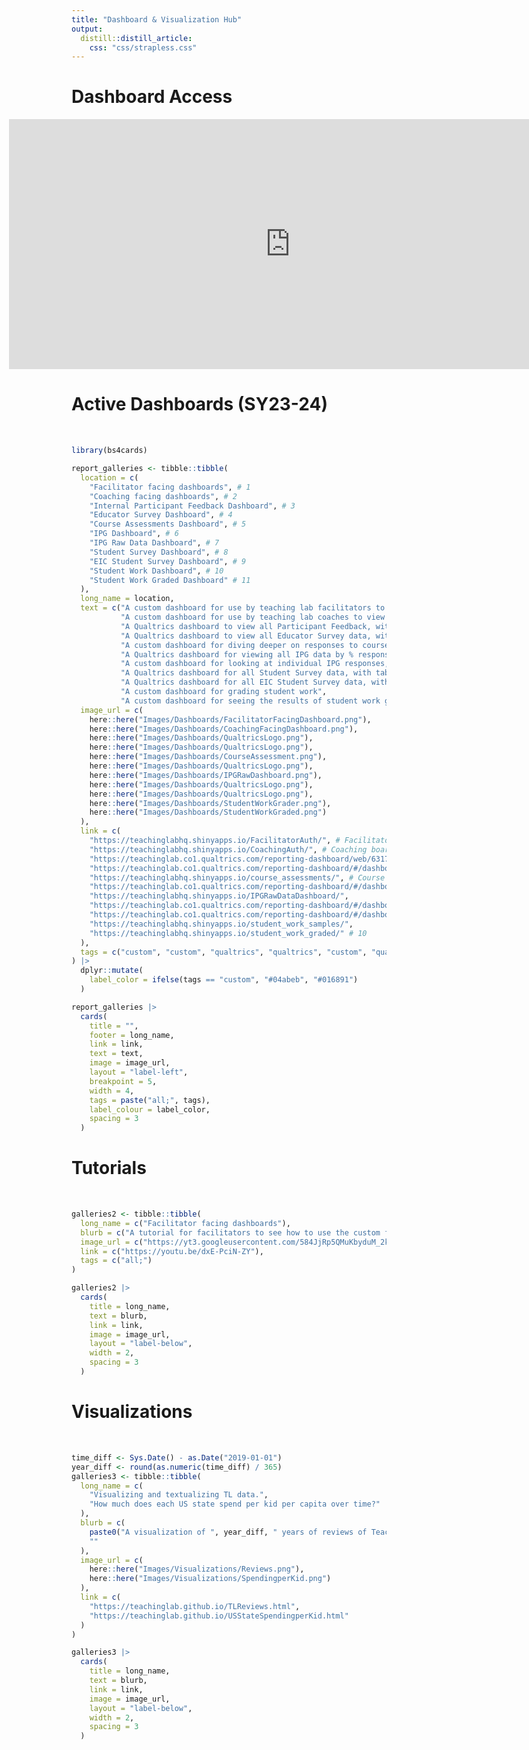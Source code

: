 ```yaml
---
title: "Dashboard & Visualization Hub"
output: 
  distill::distill_article:
    css: "css/strapless.css"
---
```


<base target="_blank"/>

# Dashboard Access

<center>
<p align = "center" class = "l-screen">

<iframe class="l-screen-inset shaded" frameBorder = "0" style = "height: 400px; width: 900px; margin:auto; display:block; margin-left:-100px;"  src="https://docs.google.com/document/d/e/2PACX-1vSjVRONZssfrEojC0cbGwLbJ8mNvKm4-Q1slQeCB1GoO665U_b5bRr7-7yx7KPvqHU8vUbPTnGQoogd/pub?embedded=true"></iframe>

</p>
</center>


# Active Dashboards (SY23-24)

<br>

<!-- <a href="https://youtu.be/mRBWfdjEv-4">End of Session Dashboard Tutorial</a>  &nbsp;&nbsp;&nbsp;&nbsp;&nbsp;&nbsp;&nbsp;&nbsp;&nbsp;&nbsp;&nbsp;&nbsp;&nbsp;&nbsp;&nbsp;&nbsp;<a href="https://youtu.be/dxE-PciN-ZY">Facilitator Facing Dashboard Tutorial</a> -->
<!-- <br> -->
<!-- <br> -->
<!-- &nbsp;&nbsp;&nbsp;&nbsp;&nbsp;&nbsp;&nbsp;&nbsp;&nbsp;&nbsp;&nbsp;&nbsp;&nbsp;&nbsp;&nbsp;&nbsp; <a href="https://youtu.be/KZsLENMy8cg">End of Course Dashboard Tutorial</a> -->

```r
library(bs4cards)

report_galleries <- tibble::tibble(
  location = c(
    "Facilitator facing dashboards", # 1
    "Coaching facing dashboards", # 2
    "Internal Participant Feedback Dashboard", # 3
    "Educator Survey Dashboard", # 4
    "Course Assessments Dashboard", # 5
    "IPG Dashboard", # 6
    "IPG Raw Data Dashboard", # 7
    "Student Survey Dashboard", # 8
    "EIC Student Survey Dashboard", # 9
    "Student Work Dashboard", # 10
    "Student Work Graded Dashboard" # 11
  ),
  long_name = location,
  text = c("A custom dashboard for use by teaching lab facilitators to view personal data (non FTE's)",
           "A custom dashboard for use by teaching lab coaches to view personal data (non FTE's)",
           "A Qualtrics dashboard to view all Participant Feedback, with tabs for viewing end of session, course, and coaching data separately",
           "A Qualtrics dashboard to view all Educator Survey data, with tabs for different sections",
           "A custom dashboard for diving deeper on responses to course assessments, including % all questions correct, % correct by question, and % selected for each answer",
           "A Qualtrics dashboard for viewing all IPG data by % responses, split by rubric",
           "A custom dashboard for looking at individual IPG responses, drill down by site -> coach -> teacher to see all available data",
           "A Qualtrics dashboard for all Student Survey data, with tabs for each question grouping",
           "A Qualtrics dashboard for all EIC Student Survey data, with tabs for each question grouping",
           "A custom dashboard for grading student work",
           "A custom dashboard for seeing the results of student work grading"),
  image_url = c(
    here::here("Images/Dashboards/FacilitatorFacingDashboard.png"),
    here::here("Images/Dashboards/CoachingFacingDashboard.png"),
    here::here("Images/Dashboards/QualtricsLogo.png"),
    here::here("Images/Dashboards/QualtricsLogo.png"),
    here::here("Images/Dashboards/CourseAssessment.png"),
    here::here("Images/Dashboards/QualtricsLogo.png"),
    here::here("Images/Dashboards/IPGRawDashboard.png"),
    here::here("Images/Dashboards/QualtricsLogo.png"),
    here::here("Images/Dashboards/QualtricsLogo.png"),
    here::here("Images/Dashboards/StudentWorkGrader.png"),
    here::here("Images/Dashboards/StudentWorkGraded.png")
  ),
  link = c(
    "https://teachinglabhq.shinyapps.io/FacilitatorAuth/", # Facilitator board 1
    "https://teachinglabhq.shinyapps.io/CoachingAuth/", # Coaching board 2
    "https://teachinglab.co1.qualtrics.com/reporting-dashboard/web/6317cbd1f9feca001046524d", # End of Session 3
    "https://teachinglab.co1.qualtrics.com/reporting-dashboard/#/dashboard/63053d35379f890010cc456e?pageId=Page_fcc6840b-679e-4652-b50c-6a95853b5887", # Educator Survey 4
    "https://teachinglabhq.shinyapps.io/course_assessments/", # Course Assessments 5
    "https://teachinglab.co1.qualtrics.com/reporting-dashboard/#/dashboard/6349bfbbb614690016a0b7b1", # Classroom Observations 6
    "https://teachinglabhq.shinyapps.io/IPGRawDataDashboard/",
    "https://teachinglab.co1.qualtrics.com/reporting-dashboard/#/dashboard/6345c33160c27c00166cb726?pageId=Page_ee9d1195-c476-4414-b1ab-ee2da2fdb4ce", # Student Survey 8
    "https://teachinglab.co1.qualtrics.com/reporting-dashboard/#/dashboard/636172f94060140010530cc8?pageId=Page_35ff03a3-5111-48b5-abcd-ecfca4249e62", # EIC Student Survey 9
    "https://teachinglabhq.shinyapps.io/student_work_samples/",
    "https://teachinglabhq.shinyapps.io/student_work_graded/" # 10
  ),
  tags = c("custom", "custom", "qualtrics", "qualtrics", "custom", "qualtrics", "custom", "qualtrics", "qualtrics", "custom", "custom")
) |>
  dplyr::mutate(
    label_color = ifelse(tags == "custom", "#04abeb", "#016891")
  )

report_galleries |>
  cards(
    title = "",
    footer = long_name,
    link = link,
    text = text,
    image = image_url,
    layout = "label-left", 
    breakpoint = 5, 
    width = 4,
    tags = paste("all;", tags),
    label_colour = label_color,
    spacing = 3
  )
```

# Tutorials 

<br>

```r
galleries2 <- tibble::tibble(
  long_name = c("Facilitator facing dashboards"),
  blurb = c("A tutorial for facilitators to see how to use the custom facilitator dashboard"),
  image_url = c("https://yt3.googleusercontent.com/584JjRp5QMuKbyduM_2k5RlXFqHJtQ0qLIPZpwbUjMJmgzZngHcam5JMuZQxyzGMV5ljwJRl0Q=s900-c-k-c0x00ffffff-no-rj"),
  link = c("https://youtu.be/dxE-PciN-ZY"),
  tags = c("all;")
)

galleries2 |>
  cards(
    title = long_name,
    text = blurb,
    link = link,
    image = image_url,
    layout = "label-below",
    width = 2,
    spacing = 3
  )
```


# Visualizations

<br>

```r
time_diff <- Sys.Date() - as.Date("2019-01-01")
year_diff <- round(as.numeric(time_diff) / 365)
galleries3 <- tibble::tibble(
  long_name = c(
    "Visualizing and textualizing TL data.",
    "How much does each US state spend per kid per capita over time?"
  ),
  blurb = c(
    paste0("A visualization of ", year_diff, " years of reviews of Teaching Lab courses by type of content."),
    ""
  ),
  image_url = c(
    here::here("Images/Visualizations/Reviews.png"),
    here::here("Images/Visualizations/SpendingperKid.png")
  ),
  link = c(
    "https://teachinglab.github.io/TLReviews.html",
    "https://teachinglab.github.io/USStateSpendingperKid.html"
  )
)

galleries3 |>
  cards(
    title = long_name,
    text = blurb,
    link = link,
    image = image_url,
    layout = "label-below",
    width = 2,
    spacing = 3
  )
```

<!-- # Inactive Dashboards (SY21-22) -->

<!-- <br> -->

<!-- All dashboards require an @teachinglab.org email login to verify that access to the correct content is granted. -->

<!-- <br> -->

<!-- ```{r inactive-dashboards-21-22, echo = F, layout = "l-page"} -->
<!-- # bs4cards::use_strapless(here::here("css")) -->
<!-- galleries <- tibble::tibble( -->
<!--   location = c("Facilitator End of Session Survey Dashboard", -->
<!--                 "End of Session Surveys 2021-2022", -->
<!--                 "End of Course Surveys 2021-2022",  -->
<!--                 "Survey Responses per Partner", -->
<!--                 "Coaching Participant Feedback 2022"), -->
<!--   long_name = location, -->
<!--   image_url = c(here::here("Images/Dashboards/FacilitatorPersonalDashboard.png"), -->
<!--                 here::here("Images/Dashboards/SessionDashboard.png"), -->
<!--                 here::here("Images/Dashboards/CourseDashboard.png"), -->
<!--                 here::here("Images/Dashboards/DiagnosticResponses.png"), -->
<!--                 here::here("Images/Dashboards/DiagnosticResponses.png")), -->
<!--   link = c("https://teachinglabhq.shinyapps.io/PersonalFacilitator/", -->
<!--            "https://teachinglabhq.shinyapps.io/SessionSurvey/", -->
<!--            "https://teachinglabhq.shinyapps.io/CourseSurvey/", -->
<!--            "https://teachinglabhq.shinyapps.io/DiagnosticComplete/", -->
<!--            "https://teachinglabhq.shinyapps.io/CoachingParticipantFeedback/") -->
<!-- ) -->

<!-- galleries |> -->
<!--   cards( -->
<!--     title = "Inactive Dashboards SY21-22", -->
<!--     link = link, -->
<!--     footer = long_name, -->
<!--     image = image_url, -->
<!--     layout = "label-below",  -->
<!--     width = 2,  -->
<!--     spacing = 3 -->
<!--   ) -->
<!-- ``` -->

<!-- <br> -->


<!-- # Inactive Dashboards (Pre SY20-21) -->

<!-- <br> -->

<!-- ```{r inactive-dashboards-20-21, echo = F} -->
<!-- galleries2 <- tibble::tibble( -->
<!--   location = c("End of Session Surveys before SY21-22"), -->
<!--   long_name = location, -->
<!--   image_url = c(here::here("Images/Dashboards/CourseDashboard.png")), -->
<!--   link = c("https://teachinglabhq.shinyapps.io/ParticipantFeedback/") -->
<!-- ) -->

<!-- galleries2 |> -->
<!--   cards( -->
<!--     title = "Inactive Dashboards SY20-21", -->
<!--     link = link, -->
<!--     footer = long_name, -->
<!--     image = image_url, -->
<!--     layout = "label-below",  -->
<!--     width = 2,  -->
<!--     spacing = 3 -->
<!--   ) -->
<!-- ``` -->

<!-- <br> -->
